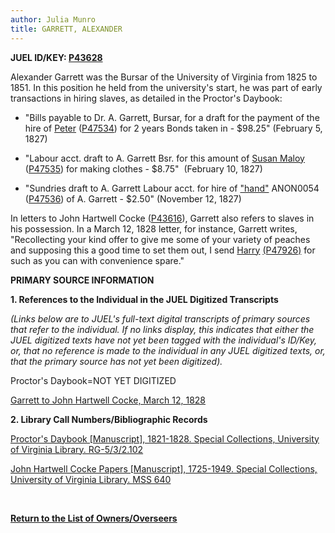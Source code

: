 ```yaml
---
author: Julia Munro
title: GARRETT, ALEXANDER
---
```

**JUEL ID/KEY: [P43628](http://juel.iath.virginia.edu/public_person?person=43628 "P43628")[  
](http://juel.iath.virginia.edu/public_person?person=47002 "P47002")**

Alexander Garrett was the Bursar of the University of Virginia from 1825 to 1851. In this position he held from the university's start, he was part of early transactions in hiring slaves, as detailed in the Proctor's Daybook:  
  

*   "Bills payable to Dr. A. Garrett, Bursar, for a draft for the payment of the hire of [Peter](http://juel.iath.virginia.edu/node/662 "Peter") ([P47534](http://juel.iath.virginia.edu/public_person?person=47534 "P47534")) for 2 years Bonds taken in - $98.25" (February 5, 1827)

*   "Labour acct. draft to A. Garrett Bsr. for this amount of [Susan Maloy](http://juel.iath.virginia.edu/node/662) ([P47535](http://juel.iath.virginia.edu/public_person?person=47535 "P47535")) for making clothes - $8.75"  (February 10, 1827)

*   "Sundries draft to A. Garrett Labour acct. for hire of ["hand"](http://juel.iath.virginia.edu/node/662) ANON0054 ([P47536](http://juel.iath.virginia.edu/public_person?person=47536 "P47536")) of A. Garrett - $2.50" (November 12, 1827)

In letters to John Hartwell Cocke ([P43616](http://juel.iath.virginia.edu/public_person?person=43616 "John Hartwell Cocke")), Garrett also refers to slaves in his possession. In a March 12, 1828 letter, for instance, Garrett writes, "Recollecting your kind offer to give me some of your variety of peaches and supposing this a good time to set them out, I send [Harry](http://juel.iath.virginia.edu/node/662 "Harry") [(P47926)](http://juel.iath.virginia.edu/public_person?person=P47926) for such as you can with convenience spare."

**PRIMARY SOURCE INFORMATION** 

**1\. References to the Individual in the JUEL Digitized Transcripts**

_(Links below are to JUEL's full-text digital transcripts of primary sources that refer to the individual. If no links display, this indicates that either the JUEL digitized texts have not yet been tagged with the individual's ID/Key, or, that no reference is made to the individual in any JUEL digitized texts, or, that the primary source has not yet been digitized)._   

Proctor's Daybook=NOT YET DIGITIZED 

[Garrett to John Hartwell Cocke, March 12, 1828](http://juel.iath.virginia.edu/node/343?doc=/juel_display/letters/general/Garrett_1828_03_12 "Garrett to Cocke")

**2\. Library Call Numbers/Bibliographic Records**

[](http://search.lib.virginia.edu/catalog/u6371432)[Proctor's Daybook \[Manuscript\], 1821-1828. Special Collections, University of Virginia Library. RG-5/3/2.102](http://search.lib.virginia.edu/catalog/u6607353 "Proctor's Daybook")

[John Hartwell Cocke Papers \[Manuscript\], 1725-1949. Special Collections, University of Virginia Library. MSS 640](https://search.lib.virginia.edu/catalog/u2789185 "John Hartwell Cocke Papers") 

 [](http://search.lib.virginia.edu/catalog/u6371432)

**[Return to the List of Owners/Overseers](http://juel.iath.virginia.edu/node/415 "Return to the List of Owners/Overseers")**